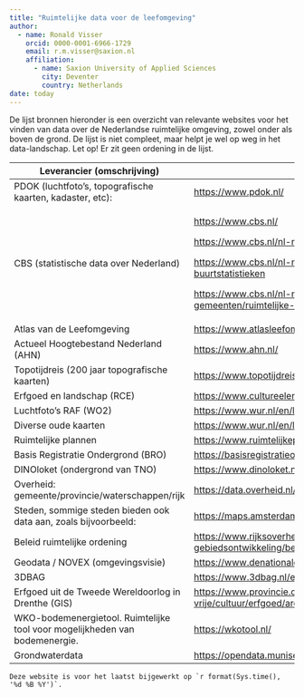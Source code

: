 ```yaml
---
title: "Ruimtelijke data voor de leefomgeving"
author:
  - name: Ronald Visser
    orcid: 0000-0001-6966-1729
    email: r.m.visser@saxion.nl
    affiliation: 
      - name: Saxion University of Applied Sciences
        city: Deventer
        country: Netherlands
date: today
---
```


De lijst bronnen hieronder is een overzicht van relevante websites voor het vinden van data over de Nederlandse ruimtelijke omgeving, zowel onder als boven de grond. De lijst is niet compleet, maar helpt je wel op weg in het data-landschap. Let op! Er zit geen ordening in de lijst.

+-----------------------------------------------------------------------------+--------------------------------------------------------------------------------------------------------------------+
| Leverancier (omschrijving)                                                  | Link                                                                                                               |
+=============================================================================+====================================================================================================================+
| PDOK (luchtfoto's, topografische kaarten, kadaster, etc):                   | <https://www.pdok.nl/>                                                                                             |
+-----------------------------------------------------------------------------+--------------------------------------------------------------------------------------------------------------------+
| CBS (statistische data over Nederland)                                      | <https://www.cbs.nl/>                                                                                              |
|                                                                             |                                                                                                                    |
|                                                                             | <https://www.cbs.nl/nl-nl/dossier/nederland-regionaal/geografische-data>                                           |
|                                                                             |                                                                                                                    |
|                                                                             | <https://www.cbs.nl/nl-nl/dossier/nederland-regionaal/wijk-en-buurtstatistieken>                                   |
|                                                                             |                                                                                                                    |
|                                                                             | <https://www.cbs.nl/nl-nl/dossier/nederland-regionaal/informatie-voor-gemeenten/ruimtelijke-statistieken>          |
+-----------------------------------------------------------------------------+--------------------------------------------------------------------------------------------------------------------+
| Atlas van de Leefomgeving                                                   | <https://www.atlasleefomgeving.nl/>                                                                                |
+-----------------------------------------------------------------------------+--------------------------------------------------------------------------------------------------------------------+
| Actueel Hoogtebestand Nederland (AHN)                                       | <https://www.ahn.nl/>                                                                                              |
+-----------------------------------------------------------------------------+--------------------------------------------------------------------------------------------------------------------+
| Topotijdreis (200 jaar topografische kaarten)                               | <https://www.topotijdreis.nl/>                                                                                     |
+-----------------------------------------------------------------------------+--------------------------------------------------------------------------------------------------------------------+
| Erfgoed en landschap (RCE)                                                  | <https://www.cultureelerfgoed.nl/onderwerpen/bronnen-en-kaarten/overzicht>                                         |
+-----------------------------------------------------------------------------+--------------------------------------------------------------------------------------------------------------------+
| Luchtfoto's RAF (WO2)                                                       | <https://www.wur.nl/en/library/special-collections/aerial-photographs.htm>                                         |
+-----------------------------------------------------------------------------+--------------------------------------------------------------------------------------------------------------------+
| Diverse oude kaarten                                                        | <https://www.wur.nl/en/library/special-collections/maps-atlases.htm>                                               |
+-----------------------------------------------------------------------------+--------------------------------------------------------------------------------------------------------------------+
| Ruimtelijke plannen                                                         | <https://www.ruimtelijkeplannen.nl/home>                                                                           |
+-----------------------------------------------------------------------------+--------------------------------------------------------------------------------------------------------------------+
| Basis Registratie Ondergrond (BRO)                                          | <https://basisregistratieondergrond.nl/>                                                                           |
+-----------------------------------------------------------------------------+--------------------------------------------------------------------------------------------------------------------+
| DINOloket (ondergrond van TNO)                                              | <https://www.dinoloket.nl/>                                                                                        |
+-----------------------------------------------------------------------------+--------------------------------------------------------------------------------------------------------------------+
| Overheid: gemeente/provincie/waterschappen/rijk                             | <https://data.overheid.nl/datasets> (diverse datasets)                                                             |
+-----------------------------------------------------------------------------+--------------------------------------------------------------------------------------------------------------------+
| Steden, sommige steden bieden ook data aan, zoals bijvoorbeeld:             | <https://maps.amsterdam.nl/open_geodata/>                                                                          |
+-----------------------------------------------------------------------------+--------------------------------------------------------------------------------------------------------------------+
| Beleid ruimtelijke ordening                                                 | <https://www.rijksoverheid.nl/onderwerpen/ruimtelijke-ordening-en-gebiedsontwikkeling/beleid-ruimtelijke-ordening> |
+-----------------------------------------------------------------------------+--------------------------------------------------------------------------------------------------------------------+
| Geodata / NOVEX (omgevingsvisie)                                            | <https://www.denationaleomgevingsvisie.nl/novex/ruimtelijke+data/default.aspx>                                     |
+-----------------------------------------------------------------------------+--------------------------------------------------------------------------------------------------------------------+
| 3DBAG                                                                       | <https://www.3dbag.nl/en/viewer>                                                                                   |
+-----------------------------------------------------------------------------+--------------------------------------------------------------------------------------------------------------------+
| Erfgoed uit de Tweede Wereldoorlog in Drenthe (GIS)                         | <https://www.provincie.drenthe.nl/onderwerpen/cultuur-sport-vrije/cultuur/erfgoed/archeologie/erfgoed-tweede/>     |
+-----------------------------------------------------------------------------+--------------------------------------------------------------------------------------------------------------------+
| WKO-bodemenergietool. Ruimtelijke tool voor mogelijkheden van bodemenergie. | <https://wkotool.nl/>                                                                                              |
+-----------------------------------------------------------------------------+--------------------------------------------------------------------------------------------------------------------+
| Grondwaterdata                                                              | <https://opendata.munisense.net/>                                                                                  |
+-----------------------------------------------------------------------------+--------------------------------------------------------------------------------------------------------------------+

```         
Deze website is voor het laatst bijgewerkt op `r format(Sys.time(), '%d %B %Y')`.
```
